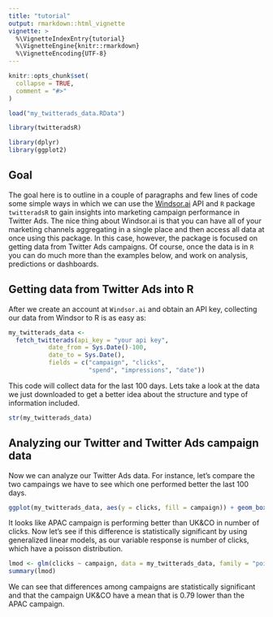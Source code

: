 ---
title: "tutorial"
output: rmarkdown::html_vignette
vignette: >
  %\VignetteIndexEntry{tutorial}
  %\VignetteEngine{knitr::rmarkdown}
  %\VignetteEncoding{UTF-8}
---

```{r, include = FALSE}
knitr::opts_chunk$set(
  collapse = TRUE,
  comment = "#>"
)

load("my_twitterads_data.RData")
```

```{r setup}
library(twitteradsR)

library(dplyr)
library(ggplot2)
```


## Goal

The goal here is to outline in a couple of paragraphs and few lines of code some simple ways in which we can use the [Windsor.ai](https://windsor.ai/) API and `R` package `twitteradsR` to gain insights into marketing campaign performance in Twitter Ads. The nice thing about Windsor.ai is that you can have all of your marketing channels aggregating in a single place and then access all data at once using this package. In this case, however, the package is focused on getting data from Twitter Ads campaigns. Of course, once the data is in `R` you can do much more than the examples below, and work on analysis, predictions or dashboards.

## Getting data from Twitter Ads into R

After we create an account at  `Windsor.ai`  and obtain an API key, collecting our data from Windsor to R is as easy as:

```{r, eval = FALSE}

my_twitterads_data <-
  fetch_twitterads(api_key = "your api key",
           date_from = Sys.Date()-100,
           date_to = Sys.Date(),
           fields = c("campaign", "clicks",
                      "spend", "impressions", "date")) 
```

This code will collect data for the last 100 days. Lets take a look at the data we just downloaded to get a better idea about the structure and type of information included. 

```{r}
str(my_twitterads_data)
```

## Analyzing our Twitter  and Twitter Ads campaign data 

Now we can analyze our Twitter Ads data. For instance, let's compare the two campaings we have to see which one performed better the last 100 days. 

```{r}
ggplot(my_twitterads_data, aes(y = clicks, fill = campaign)) + geom_boxplot()
```

It looks like APAC campaign is performing better than  UK&CO in number of clicks. Now let's see if this difference is statistically significant by using generalized linear models, as our variable response is number of clicks, which have a poisson distribution.

```{r}
lmod <- glm(clicks ~ campaign, data = my_twitterads_data, family = "poisson")
summary(lmod)
```

We can see that differences among campaigns are statistically significant and that the campaign UK&CO have a mean that is 0.79 lower than the APAC campaign.

